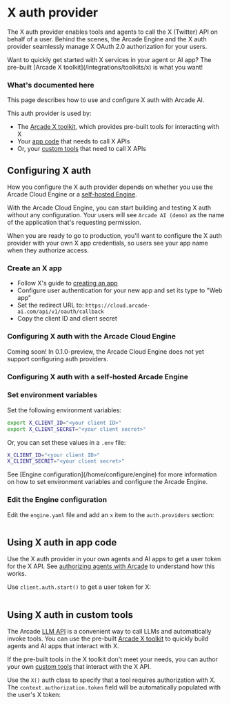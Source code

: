# X auth provider

The X auth provider enables tools and agents to call the X (Twitter) API on behalf of a user. Behind the scenes, the Arcade Engine and the X auth provider seamlessly manage X OAuth 2.0 authorization for your users.

<Tip>
  Want to quickly get started with X services in your agent or AI app? The
  pre-built [Arcade X toolkit](/integrations/toolkits/x) is what you want!
</Tip>

### What's documented here

This page describes how to use and configure X auth with Arcade AI.

This auth provider is used by:

- The [Arcade X toolkit](/integrations/toolkits/x), which provides pre-built tools for interacting with X
- Your [app code](#using-x-auth-in-your-app-code) that needs to call X APIs
- Or, your [custom tools](#using-x-auth-in-customtools) that need to call X APIs

## Configuring X auth

How you configure the X auth provider depends on whether you use the Arcade Cloud Engine or a [self-hosted Engine](/home/install/overview).

With the Arcade Cloud Engine, you can start building and testing X auth without any configuration. Your users will see `Arcade AI (demo)` as the name of the application that's requesting permission.

When you are ready to go to production, you'll want to configure the X auth provider with your own X app credentials, so users see your app name when they authorize access.

### Create an X app

- Follow X's guide to [creating an app](https://developer.x.com/en/docs/x-api/getting-started/getting-access-to-the-x-api)
- Configure user authentication for your new app and set its type to "Web app"
- Set the redirect URL to: `https://cloud.arcade-ai.com/api/v1/oauth/callback`
- Copy the client ID and client secret

### Configuring X auth with the Arcade Cloud Engine

<Warning type="warning" emoji="⚠️">
  Coming soon! In 0.1.0-preview, the Arcade Cloud Engine does not yet support
  configuring auth providers.
</Warning>

### Configuring X auth with a self-hosted Arcade Engine

<Steps>

### Set environment variables

Set the following environment variables:

```bash
export X_CLIENT_ID="<your client ID>"
export X_CLIENT_SECRET="<your client secret>"
```

Or, you can set these values in a `.env` file:

```bash
X_CLIENT_ID="<your client ID>"
X_CLIENT_SECRET="<your client secret>"
```

<Tip>
  See [Engine configuration](/home/configure/engine) for more information on how
  to set environment variables and configure the Arcade Engine.
</Tip>

### Edit the Engine configuration

Edit the `engine.yaml` file and add an `x` item to the `auth.providers` section:

```yaml file=<rootDir>/examples/code/integrations/x/config_provider.engine.yaml {3-5}

```

</Steps>

## Using X auth in app code

Use the X auth provider in your own agents and AI apps to get a user token for the X API. See [authorizing agents with Arcade](/home/how-arcade-helps) to understand how this works.

Use `client.auth.start()` to get a user token for X:

```python file=<rootDir>/examples/code/integrations/x/custom_auth.py {8-12}

```

## Using X auth in custom tools

The Arcade [LLM API](/home/use-tools/call-tools-with-llms) is a convenient way to call LLMs and automatically invoke tools. You can use the pre-built [Arcade X toolkit](/integrations/toolkits/x) to quickly build agents and AI apps that interact with X.

If the pre-built tools in the X toolkit don't meet your needs, you can author your own [custom tools](/home/build-tools/create-a-toolkit) that interact with the X API.

Use the `X()` auth class to specify that a tool requires authorization with X. The `context.authorization.token` field will be automatically populated with the user's X token:

```python file=<rootDir>/examples/code/integrations/x/custom_tool.py {5-6,9-13,21}

```

